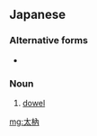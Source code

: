 ==Japanese==
{{ja-kanjitab}}

===Alternative forms===
* {{l|ja|駄枘}}

===Noun===
{{ja-noun|だぼ|ダボ}}

# [[dowel]]

[[mg:太枘]]